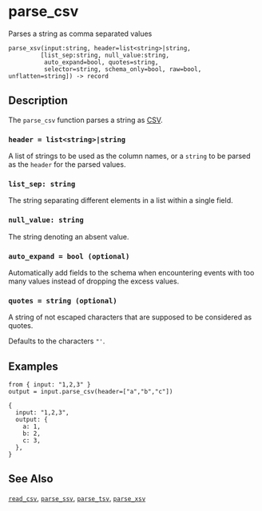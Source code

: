 
# parse_csv

Parses a string as comma separated values

```tql
parse_xsv(input:string, header=list<string>|string,
         [list_sep:string, null_value:string,
          auto_expand=bool, quotes=string,
          selector=string, schema_only=bool, raw=bool, unflatten=string]) -> record
```

## Description

The `parse_csv` function parses a string as [CSV](https://en.wikipedia.org/wiki/Comma-separated_values).

### `header = list<string>|string`

A list of strings to be used as the column names, or a `string` to be parsed
as the `header` for the parsed values.

### `list_sep: string`

The string separating different elements in a list within a single field.

### `null_value: string`

The string denoting an absent value.

### `auto_expand = bool (optional)`

Automatically add fields to the schema when encountering events with too many
values instead of dropping the excess values.

### `quotes = string (optional)`

A string of not escaped characters that are supposed to be considered as quotes.

Defaults to the characters `"'`.

<CommonOptions />

## Examples

```tql
from { input: "1,2,3" }
output = input.parse_csv(header=["a","b","c"])
```
```tql
{
  input: "1,2,3",
  output: {
    a: 1,
    b: 2,
    c: 3,
  },
}
```

## See Also

[`read_csv`](../operators/read_csv.mdx), [`parse_ssv`](parse_ssv.mdx),
[`parse_tsv`](parse_tsv.mdx), [`parse_xsv`](parse_xsv.mdx)
